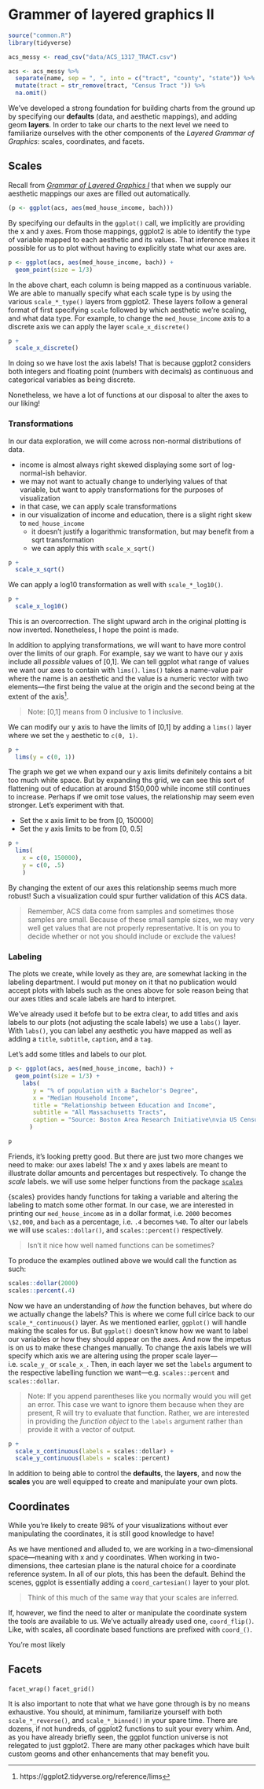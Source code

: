 # Grammer of layered graphics II

```r
source("common.R")
library(tidyverse)

acs_messy <- read_csv("data/ACS_1317_TRACT.csv")

acs <- acs_messy %>% 
  separate(name, sep = ", ", into = c("tract", "county", "state")) %>% 
  mutate(tract = str_remove(tract, "Census Tract ")) %>% 
  na.omit()
```

We've developed a strong foundation for building charts from the ground up by specifying our **defaults** (data, and aesthetic mappings), and adding geom **layers**. In order to take our charts to the next level we need to familiarize ourselves with the other components of the _Layered Grammar of Graphics_: scales, coordinates, and facets.

## Scales 

Recall from _[Grammar of Layered Graphics I](#layered-i)_ that when we supply our aesthetic mappings our axes are filled out automatically.

```r
(p <- ggplot(acs, aes(med_house_income, bach)))
```

By specifying our defaults in the `ggplot()` call, we implicitly are providing the x and y axes. From those mappings, ggplot2 is able to identify the type of variable mapped to each aesthetic and its values. That inference makes it possible for us to plot without having to explicitly state what our axes are.

```r
p <- ggplot(acs, aes(med_house_income, bach)) +
  geom_point(size = 1/3)
```

In the above chart, each column is being mapped as a continuous variable. We are able to manually specify what each scale type is by using the various `scale_*_type()` layers from ggplot2. These layers follow a general format of first specifying `scale` followed by which aesthetic we're scaling, and what data type. For example, to change the `med_house_income` axis to a discrete axis we can apply the layer `scale_x_discrete()`

```r
p +
  scale_x_discrete() 
```

In doing so we have lost the axis labels! That is because ggplot2 considers both integers and floating point (numbers with decimals) as continuous and categorical variables as being discrete. 

Nonetheless, we have a lot of functions at our disposal to alter the axes to our liking!

### Transformations

In our data exploration, we will come across non-normal distributions of data.

- income is almost always right skewed displaying some sort of log-normal-ish behavior. 
- we may not want to actually change to underlying values of that variable, but want to apply transformations for the purposes of visualization
- in that case, we can apply scale transformations
- in our visualization of income and education, there is a slight right skew to `med_house_income`
  - it doesn't justify a logarithmic transformation, but may benefit from a sqrt transformation
  - we can apply this with `scale_x_sqrt()`

```r
p +
  scale_x_sqrt() 
```

We can apply a log10 transformation as well with `scale_*_log10()`.

```r
p +
  scale_x_log10() 
```

This is an overcorrection. The slight upward arch in the original plotting is now inverted. Nonetheless, I hope the point is made. 

In addition to applying transformations, we will want to have more control over the limits of our graph. For example, say we want to have our y axis include all _possible_ values of [0,1]. We can tell ggplot what range of values we want our axes to contain with `lims()`. `lims()` takes a name-value pair where the name is an aesthetic and the value is a numeric vector with two elements—the first being the value at the origin and the second being at the extent of the axis[^lims].

> Note: [0,1] means from 0 inclusive to 1 inclusive. 

We can modify our y axis to have the limits of [0,1] by adding a `lims()` layer where we set the `y` aesthetic to `c(0, 1)`.

```r
p +
  lims(y = c(0, 1))
```

The graph we get we when expand our y axis limits definitely contains a bit too much white space. But by expanding ths grid, we can see this sort of flattening out of education at around $150,000 while income still continues to increase. Perhaps if we omit tose values, the relationship may seem even stronger. Let's experiment with that.


* Set the x axis limit to be from [0, 150000]
* Set the y axis limits to be from [0, 0.5]

```r
p +
  lims(
    x = c(0, 150000),
    y = c(0, .5)
    )
```

By changing the extent of our axes this relationship seems much more robust! Such a visualization could spur further validation of this ACS data.

> Remember, ACS data come from samples and sometimes those samples are small. Because of these small sample sizes, we may very well get values that are not properly representative. It is on you to decide whether or not you should include or exclude the values!

### Labeling

The plots we create, while lovely as they are, are somewhat lacking in the labeling department. I would put money on it that no publication would accept plots with labels such as the ones above for sole reason being that our axes titles and scale labels are hard to interpret. 

We've already used it befofe but to be extra clear, to add titles and axis labels to our plots (not adjusting the scale labels) we use a `labs()` layer. With `labs()`, you can label any aesthetic you have mapped as well as adding a `title`, `subtitle`, `caption`, and a `tag`.

Let's add some titles and labels to our plot.

```r
p <- ggplot(acs, aes(med_house_income, bach)) +
  geom_point(size = 1/3) +
    labs(
       y = "% of population with a Bachelor's Degree",
       x = "Median Household Income",
       title = "Relationship between Education and Income",
       subtitle = "All Massachusetts Tracts",
       caption = "Source: Boston Area Research Initiative\nvia US Census Bureau"
      )

p
```

Friends, it's looking pretty good. But there are just two more changes we need to make: our axes labels! The x and y axes labels are meant to illustrate dollar amounts and percentages but respectively. To change the _scale_ labels. we will use some helper functions from the package [`scales`](https://scales.r-lib.org/)

{scales} provides handy functions for taking a variable and altering the labeling to match some other format. In our case, we are interested in printing our `med_house_income` as in a dollar format, i.e. `2000` becomes `\$2,000`, and `bach` as a percentage, i.e. `.4` becomes `%40`. To alter our labels we will use `scales::dollar()`, and `scales::percent()` respectively.

> Isn't it nice how well named functions can be sometimes?

To produce the examples outlined above we would call the function as such:

```r
scales::dollar(2000)
scales::percent(.4)
```

Now we have an understanding of _how_ the function behaves, but where do we actually change the labels? This is where we come full cirlce back to our `scale_*_continuous()` layer. As we mentioned earlier, `ggplot()` will handle making the scales for us. But `ggplot()` doesn't know how we want to label our variables or how they should appear on the axes. And now the impetus is on us to make these changes manually. To change the axis labels we will specify which axis we are altering using the proper scale layer—i.e. `scale_y_` or `scale_x_`. Then, in each layer we set the `labels` argument to the respective labelling function we want—e.g. `scales::percent` and `scales::dollar`.

> Note: If you append parentheses like you normally would you will get an error. This case we want to ignore them because when they are present, R will try to evaluate that function. Rather, we are interested in providing the _function object_ to the `labels` argument rather than provide it with a vector of output. 

```r
p + 
  scale_x_continuous(labels = scales::dollar) + 
  scale_y_continuous(labels = scales::percent)
```

In addition to being able to control the **defaults**, the **layers**, and now the **scales** you are well equipped to create and manipulate your own plots. 

## Coordinates

While you're likely to create 98% of your visualizations without ever manipulating the coordinates, it is still good knowledge to have! 

As we have mentioned and alluded to, we are working in a two-dimensional space—meaning with x and y coordinates. When working in two-dimensions, thee cartesian plane is the natural choice for a coordinate reference system. In all of our plots, this has been the default. Behind the scenes, ggplot is essentially adding a `coord_cartesian()` layer to your plot.

> Think of this much of the same way that your scales are inferred.

If, however, we find the need to alter or manipulate the coordinate system the tools are available to us. We've actually already used one, `coord_flip()`. Like, with scales, all coordinate based functions are prefixed with `coord_()`.

You're most likely 

## Facets


`facet_wrap()`
`facet_grid()`





It is also important to note that what we have gone through is by no means exhaustive. You should, at minimum, familiarize yourself with both `scale_*_reverse()`, and `scale_*_binned()` in your spare time. There are dozens, if not hundreds, of ggplot2 functions to suit your every whim. And, as you have already briefly seen, the ggplot function universe is not relegated to just ggplot2. There are many other packages which have built custom geoms and other enhancements that may benefit you. 


[^lims]: https://ggplot2.tidyverse.org/reference/lims
  